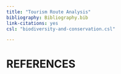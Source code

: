 ```yaml
---
title: "Tourism Route Analysis"
bibliography: Bibliography.bib
link-citations: yes
csl: "biodiversity-and-conservation.csl"

---
```



# REFERENCES

::: {#refs}
:::

\pagebreak